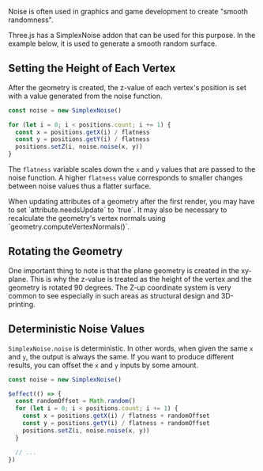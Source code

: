 Noise is often used in graphics and game development to create "smooth randomness".

Three.js has a SimplexNoise addon that can be used for this purpose. In the example below, it is used to generate a smooth random surface.

<Example path="geometry/terrain" />

## Setting the Height of Each Vertex

After the geometry is created, the z-value of each vertex's position is set with a value generated from the noise function.

```typescript
const noise = new SimplexNoise()

for (let i = 0; i < positions.count; i += 1) {
  const x = positions.getX(i) / flatness
  const y = positions.getY(i) / flatness
  positions.setZ(i, noise.noise(x, y))
}
```

The `flatness` variable scales down the `x` and `y` values that are passed to the noise function. A higher `flatness` value corresponds to smaller changes between noise values thus a flatter surface.

<Tip type="warning">
  When updating attributes of a geometry after the first render, you may have to set
  `attribute.needsUpdate` to `true`. It may also be necessary to recalculate the geometry's vertex
  normals using `geometry.computeVertexNormals()`.
</Tip>

## Rotating the Geometry

One important thing to note is that the plane geometry is created in the xy-plane. This is why the z-value is treated as the height of the vertex and the geometry is rotated 90 degrees. The Z-up coordinate system is very common to see especially in such areas as structural design and 3D-printing.

## Deterministic Noise Values

`SimplexNoise.noise` is deterministic. In other words, when given the same `x` and `y`, the output is always the same. If you want to produce different results, you can offset the `x` and `y` inputs by some amount.

```typescript {4}+ {6-7}
const noise = new SimplexNoise()

$effect(() => {
  const randomOffset = Math.random()
  for (let i = 0; i < positions.count; i += 1) {
    const x = positions.getX(i) / flatness + randomOffset
    const y = positions.getY(i) / flatness + randomOffset
    positions.setZ(i, noise.noise(x, y))
  }

  // ...
})
```
